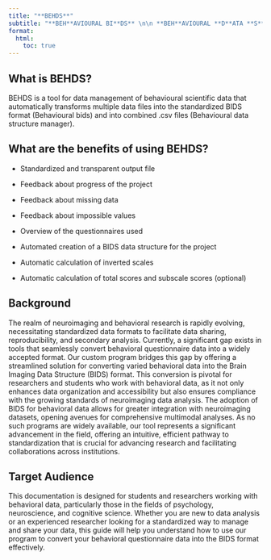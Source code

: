 ---
title: "**BEHDS**"
subtitle: "**BEH**AVIOURAL BI**DS** \n\n **BEH**AVIOURAL **D**ATA **S**TRUCTURE MANAGER"
format:
  html:
    toc: true
---
## What is BEHDS?

BEHDS is a tool for data management of behavioural scientific data that automatically transforms multiple data files into the standardized BIDS format (Behavioural bids) and into combined .csv files (Behavioural data structure manager).

## What are the benefits of using BEHDS?

-   Standardized and transparent output file

-   Feedback about progress of the project

-   Feedback about missing data

-   Feedback about impossible values

-   Overview of the questionnaires used

-   Automated creation of a BIDS data structure for the project

-   Automatic calculation of inverted scales

-   Automatic calculation of total scores and subscale scores (optional)


## Background

The realm of neuroimaging and behavioral research is rapidly evolving, necessitating standardized data formats to facilitate data sharing, reproducibility, and secondary analysis. Currently, a significant gap exists in tools that seamlessly convert behavioral questionnaire data into a widely accepted format. Our custom program bridges this gap by offering a streamlined solution for converting varied behavioral data into the Brain Imaging Data Structure (BIDS) format. This conversion is pivotal for researchers and students who work with behavioral data, as it not only enhances data organization and accessibility but also ensures compliance with the growing standards of neuroimaging data analysis. The adoption of BIDS for behavioral data allows for greater integration with neuroimaging datasets, opening avenues for comprehensive multimodal analyses. As no such programs are widely available, our tool represents a significant advancement in the field, offering an intuitive, efficient pathway to standardization that is crucial for advancing research and facilitating collaborations across institutions.

## Target Audience

This documentation is designed for students and researchers working with behavioral data, particularly those in the fields of psychology, neuroscience, and cognitive science. Whether you are new to data analysis or an experienced researcher looking for a standardized way to manage and share your data, this guide will help you understand how to use our program to convert your behavioral questionnaire data into the BIDS format effectively.
